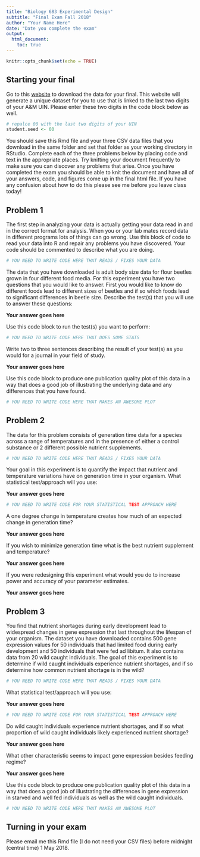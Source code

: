 ```yaml
---
title: "Biology 683 Experimental Design"
subtitle: "Final Exam Fall 2018"
author: "Your Name Here"
date: "Date you complete the exam"
output: 
  html_document:
    toc: true
---
```


```r
knitr::opts_chunk$set(echo = TRUE)
```

## Starting your final
Go to this [website](https://evobir.shinyapps.io/final/) to download the data for your final.  This website will generate a unique dataset for you to use that is linked to the last two digits of your A&M UIN.  Please enter these two digits in the code block below as well.

```r
# repalce 00 with the last two digits of your UIN
student.seed <- 00
```

You should save this Rmd file and your three CSV data files that you download in the same folder and set that folder as your working directory in RStudio.  Complete each of the three problems below by placing code and text in the appropriate places. Try knitting your document frequently to make sure you can discover any problems that arise.  Once you have completed the exam you should be able to knit the document and have all of your answers, code, and figures come up in the final html file.  If you have any confusion about how to do this please see me before you leave class today!  

## Problem 1

The first step in analyzing your data is actually getting your data read in and in the correct format for analysis.  When you or your lab mates record data in different programs lots of things can go wrong.  Use this block of code to read your data into R and repair any problems you have discovered.  Your code should be commented to describe what you are doing.

```r

# YOU NEED TO WRITE CODE HERE THAT READS / FIXES YOUR DATA

```

The data that you have downloaded is adult body size data for flour beetles grown in four different food media. For this experiment you have two questions that you would like to answer.  First you would like to know do different foods lead to different sizes of beetles and if so which foods lead to significant differences in beetle size.  Describe the test(s) that you will use to answer these questions:

**Your answer goes here**

Use this code block to run the test(s) you want to perform:

```r

# YOU NEED TO WRITE CODE HERE THAT DOES SOME STATS

```

Write two to three sentences describing the result of your test(s) as you would for a journal in your field of study.

**Your answer goes here**

Use this code block to produce one publication quality plot of this data in a way that does a good job of illustrating the underlying data and any differences that you have found.

```r

# YOU NEED TO WRITE CODE HERE THAT MAKES AN AWESOME PLOT

```

## Problem 2

The data for this problem consists of generation time data for a species across a range of temperatures and in the presence of either a control substance or 2 different possible nutrient supplements. 

```r

# YOU NEED TO WRITE CODE HERE THAT READS / FIXES YOUR DATA

```

Your goal in this experiment is to quantify the impact that nutrient and temperature variations have on generation time in your organism.  What statistical test/approach will you use:

**Your answer goes here**


```r

# YOU NEED TO WRITE CODE FOR YOUR STATISTICAL TEST APPROACH HERE

```

A one degree change in temperature creates how much of an expected change in generation time?

**Your answer goes here**

If you wish to minimize generation time what is the best nutrient supplement and temperature?

**Your answer goes here**

If you were redesigning this experiment what would you do to increase power and accuracy of your parameter estimates.

**Your answer goes here**

## Problem 3

You find that nutrient shortages during early development lead to widespread changes in gene expression that last throughout the lifespan of your organism. The dataset you have downloaded contains 500 gene expression values for 50 individuals that had limited food during early development and 50 individuals that were fed ad libitum.  It also contains data from 20 wild caught individuals.  The goal of this experiment is to determine if wild caught individuals experience nutrient shortages, and if so determine how common nutrient shortage is in the wild?

```r

# YOU NEED TO WRITE CODE HERE THAT READS / FIXES YOUR DATA

```

What statistical test/approach will you use:

**Your answer goes here**


```r

# YOU NEED TO WRITE CODE FOR YOUR STATISTICAL TEST APPROACH HERE

```


Do wild caught individuals experience nutrient shortages, and if so what proportion of wild caught individuals likely experienced nutrient shortage?

**Your answer goes here**

What other characteristic seems to impact gene expression besides feeding regime?

**Your answer goes here**

Use this code block to produce one publication quality plot of this data in a way that does a good job of illustrating the differences in gene expression in starved and well fed individuals as well as the wild caught individuals.

```r

# YOU NEED TO WRITE CODE HERE THAT MAKES AN AWESOME PLOT

```


## Turning in your exam

Please email me this Rmd file (I do not need your CSV files) before midnight (central time) 1 May 2018.






